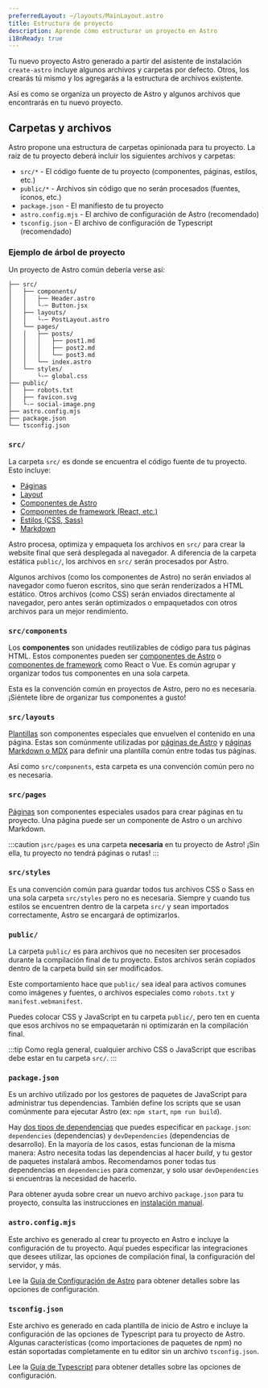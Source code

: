 ```yaml
---
preferredLayout: ~/layouts/MainLayout.astro
title: Estructura de proyecto
description: Aprende cómo estructurar un proyecto en Astro
i18nReady: true
---
```


Tu nuevo proyecto Astro generado a partir del asistente de instalación `create-astro` incluye algunos archivos y carpetas por defecto. Otros, los crearás tú mismo y los agregarás a la estructura de archivos existente.

Así es como se organiza un proyecto de Astro y algunos archivos que encontrarás en tu nuevo proyecto.
## Carpetas y archivos

Astro propone una estructura de carpetas opinionada para tu proyecto. La raíz de tu proyecto deberá incluir los siguientes archivos y carpetas:

- `src/*` - El código fuente de tu proyecto (componentes, páginas, estilos, etc.)
- `public/*` - Archivos sin código que no serán procesados (fuentes, íconos, etc.)
- `package.json` - El manifiesto de tu proyecto
- `astro.config.mjs` - El archivo de configuración de Astro (recomendado)
- `tsconfig.json` - El archivo de configuración de Typescript (recomendado)

### Ejemplo de árbol de proyecto

Un proyecto de Astro común debería verse así:

```
├── src/
│   ├── components/
│   │   ├── Header.astro
│   │   └-─ Button.jsx
│   ├── layouts/
│   │   └-─ PostLayout.astro
│   └── pages/
│   │   ├── posts/
│   │   │   ├── post1.md
│   │   │   ├── post2.md
│   │   │   └── post3.md
│   │   └── index.astro
│   └── styles/
│       └-─ global.css
├── public/
│   ├── robots.txt
│   ├── favicon.svg
│   └-─ social-image.png
├── astro.config.mjs
├── package.json
└── tsconfig.json

```

### `src/`

La carpeta `src/` es donde se encuentra el código fuente de tu proyecto. Esto incluye:

- [Páginas](/es/core-concepts/astro-pages/)
- [Layout](/es/core-concepts/layouts/)
- [Componentes de Astro](/es/core-concepts/astro-components/)
- [Componentes de framework (React, etc.)](/es/core-concepts/framework-components/)
- [Estilos (CSS, Sass)](/es/guides/styling/)
- [Markdown](/es/guides/markdown-content/)

Astro procesa, optimiza y empaqueta los archivos en `src/` para crear la website final que será desplegada al navegador. A diferencia de la carpeta estática `public/`, los archivos en `src/` serán procesados por Astro.

Algunos archivos (como los componentes de Astro) no serán enviados al navegador como fueron escritos, sino que serán renderizados a HTML estático. Otros archivos (como CSS) serán enviados directamente al navegador, pero antes serán optimizados o empaquetados con otros archivos para un mejor rendimiento.

### `src/components`

Los **componentes** son unidades reutilizables de código para tus páginas HTML. Estos componentes pueden ser [componentes de Astro](/es/core-concepts/astro-components/) o [componentes de framework](/es/core-concepts/framework-components/) como React o Vue. Es común agrupar y organizar todos tus componentes en una sola carpeta.

Esta es la convención común en proyectos de Astro, pero no es necesaria. ¡Siéntete libre de organizar tus componentes a gusto!

### `src/layouts`

[Plantillas](/es/core-concepts/layouts/) son componentes especiales que envuelven el contenido en una página. Estas son comúnmente utilizadas por [páginas de Astro](/es/core-concepts/astro-pages/) y [páginas Markdown o MDX](/es/guides/markdown-content/) para definir una plantilla común entre todas tus páginas.

Así como `src/components`, esta carpeta es una convención común pero no es necesaria.

### `src/pages`

[Páginas](/es/core-concepts/astro-pages/) son componentes especiales usados para crear páginas en tu proyecto. Una página puede ser un componente de Astro o un archivo Markdown.

:::caution
¡`src/pages` es una carpeta **necesaria** en tu proyecto de Astro! ¡Sin ella, tu proyecto no tendrá páginas o rutas!
:::

### `src/styles`

Es una convención común para guardar todos tus archivos CSS o Sass en una sola carpeta `src/styles` pero no es necesaria. Siempre y cuando tus estilos se encuentren dentro de la carpeta `src/` y sean importados correctamente, Astro se encargará de optimizarlos.

### `public/`

La carpeta `public/` es para archivos que no necesiten ser procesados durante la compilación final de tu proyecto. Estos archivos serán copiados dentro de la carpeta build sin ser modificados.


Este comportamiento hace que `public/` sea ideal para activos comunes como imágenes y fuentes, o archivos especiales como `robots.txt` y `manifest.webmanifest`.

Puedes colocar CSS y JavaScript en tu carpeta `public/`, pero ten en cuenta que esos archivos no se empaquetarán ni optimizarán en la compilación final.

:::tip
Como regla general, cualquier archivo CSS o JavaScript que escribas debe estar en tu carpeta `src/`.
:::

### `package.json`

Es un archivo utilizado por los gestores de paquetes de JavaScript para administrar tus dependencias. También define los scripts que se usan comúnmente para ejecutar Astro (ex: `npm start`, `npm run build`).

Hay [dos tipos de dependencias](https://docs.npmjs.com/specifying-dependencies-and-devdependencies-in-a-package-json-file) que puedes especificar en `package.json`: `dependencies` (dependencias) y `devDependencies` (dependencias de desarrollo). En la mayoría de los casos, estas funcionan de la misma manera: Astro necesita todas las dependencias al hacer *build*, y tu gestor de paquetes instalará ambos. Recomendamos poner todas tus dependencias en `dependencies` para comenzar, y solo usar `devDependencies` si encuentras la necesidad de hacerlo.

Para obtener ayuda sobre crear un nuevo archivo `package.json` para tu proyecto, consulta las instrucciones en [instalación manual](/es/install/manual/).

### `astro.config.mjs`

Este archivo es generado al crear tu proyecto en Astro e incluye la configuración de tu proyecto. Aquí puedes especificar las integraciones que desees utilizar, las opciones de compilación final, la configuración del servidor, y más. 

Lee la [Guía de Configuración de Astro](/es/guides/configuring-astro/) para obtener detalles sobre las opciones de configuración.

### `tsconfig.json`

Este archivo es generado en cada plantilla de inicio de Astro e incluye la configuración de las opciones de Typescript para tu proyecto de Astro. Algunas características (como importaciones de paquetes de npm) no están soportadas completamente en tu editor sin un archivo `tsconfig.json`. 

Lee la [Guía de Typescript](/es/guides/typescript/) para obtener detalles sobre las opciones de configuración.
